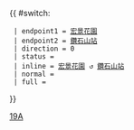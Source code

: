 {{ #switch: {{{format|}}}
  | endpoint1 = [[宏景花園]]
  | endpoint2 = [[鑽石山站公共運輸交匯處|鑽石山站]]
  | direction = 0
  | status = 
  | inline = [[宏景花園]] ↺ [[鑽石山站公共運輸交匯處|鑽石山站]]
  | normal =
  | full =
}}<noinclude>[[Category:九龍專線小巴路線模板|19A]]</noinclude>